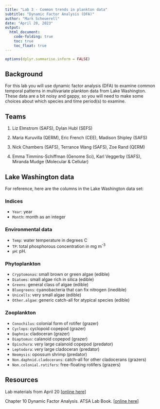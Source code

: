 ```yaml
---
title: "Lab 3 - Common trends in plankton data"
subtitle: "Dynamic Factor Analysis (DFA)"
author: "Mark Scheuerell"
date: "April 20, 2023"
output: 
  html_document:
    code-folding: true
    toc: true
    toc_float: true
---
```


```r
options(dplyr.summarise.inform = FALSE)
```

## Background

For this lab you will use dynamic factor analysis (DFA) to examine common temporal patterns in multivariate plankton data from Lake Washington. These data are a bit noisy and gappy, so you will need to make some choices about which species and time period(s) to examine.


## Teams

1) Liz Elmstrom (SAFS), Dylan Hubl (SEFS) 

2) Maria Kuruvilla (QERM), Eric French (CEE), Madison Shipley (SAFS)

3) Nick Chambers (SAFS), Terrance Wang (SAFS), Zoe Rand (QERM)

4) Emma Timmins-Schiffman (Genome Sci), Karl Veggerby (SAFS), Miranda Mudge (Molecular & Cellular)


## Lake Washington data

For reference, here are the columns in the Lake Washington data set:

### Indices

* `Year`: year  
* `Month`: month as an integer  

### Environmental data

* `Temp`: water temperature in degrees C  
* `TP`: total phosphorous concentration in mg m<sup>-3</sup>  
* `pH`: pH. 

### Phytoplankton

* `Cryptomonas`: small brown or green algae (edible)  
* `Diatoms`: small algae rich in silica (edible)  
* `Greens`: general class of algae (edible)  
* `Bluegreens`: cyanobacteria that can fix nitrogen (inedible)  
* `Unicells`: very small algae (edible)  
* `Other.algae`: generic catch-all for atypical species (edible)  

### Zooplankton

* `Conochilus`: colonial form of rotifer (grazer)  
* `Cyclops`: cyclopoid copepod (grazer)  
* `Daphnia`: cladoceran (grazer)  
* `Diaptomus`: calanoid copepod (grazer)  
* `Epischura`: very large calanoid copepod (predator)  
* `Leptodora`: very large cladoceran (predator)  
* `Neomysis`: opossum shrimp (predator)  
* `Non.daphnid.cladocerans`: catch-all for other cladocerans (grazers)
* `Non.colonial.rotifers`: free-floating rotifers (grazers)


## Resources

Lab materials from April 20 [[online here](https://atsa-es.github.io/atsa/Labs/Week%204/intro-to-dfa.html)]

Chapter 10 Dynamic Factor Analysis. ATSA Lab Book. [[online here](https://atsa-es.github.io/atsa-labs/sec-dfa.html)]


